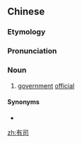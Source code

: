 ==Chinese==
{{zh-forms}}

===Etymology===
{{rfe|lang=zh}}

===Pronunciation===
{{zh-pron
|m=yǒusī
|cat=n
}}

===Noun===
{{zh-noun}}

# {{lb|zh|archaic}} [[government]] [[official]]

====Synonyms====
* {{l|zh|官吏}}

[[zh:有司]]